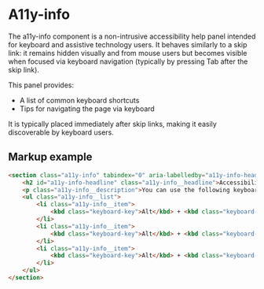 # A11y-info
The a11y-info component is a non-intrusive accessibility help panel intended for keyboard and assistive technology users.
It behaves similarly to a skip link: it remains hidden visually and from mouse users but becomes visible when focused via keyboard navigation (typically by pressing Tab after the skip link).

This panel provides:
- A list of common keyboard shortcuts
- Tips for navigating the page via keyboard

It is typically placed immediately after skip links, making it easily discoverable by keyboard users.

## Markup example
```html
<section class="a11y-info" tabindex="0" aria-labelledby="a11y-info-headline">
    <h2 id="a11y-info-headline" class="a11y-info__headline">Accessibility Information</h2>
    <p class="a11y-info__description">You can use the following keyboard shortcuts to navigate more quickly:</p>
    <ul class="a11y-info__list">
        <li class="a11y-info__item">
            <kbd class="keyboard-key">Alt</kbd> + <kbd class="keyboard-key">Home</kbd>: Go to your homepage
        </li>
        <li class="a11y-info__item">
            <kbd class="keyboard-key">Alt</kbd> + <kbd class="keyboard-key">Arrow Left</kbd>: Go back to the previous page
        </li>
        <li class="a11y-info__item">
            <kbd class="keyboard-key">Alt</kbd> + <kbd class="keyboard-key">Arrow Right</kbd>: Go forward to the next page
        </li>
    </ul>
</section>
